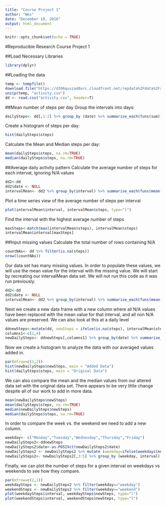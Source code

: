 ---
title: "Course Project 1"
author: "Wes"
date: "December 10, 2016"
output: html_document
---

```{r setup, include=FALSE}
knitr::opts_chunk$set(echo = TRUE)
```

#Reproducible Research Course Project 1

##Load Necessary Libraries
```{r Load Libraries}
library(dplyr)
```

##Loading the data
```{r Load the Data}
temp <- tempfile()
download.file("https://d396qusza40orc.cloudfront.net/repdata%2Fdata%2Factivity.zip",temp, mode="wb")
unzip(temp, "activity.csv")
dd <- read.csv("activity.csv", header=T)
```

##Mean number of steps per day
Group the intervals into days:
```{r Steps Per Day}
dailySteps<- dd[,1:2] %>% group_by (date) %>% summarise_each(funs(sum))
```
Create a histogram of steps per day:
```{r}
hist(dailySteps$steps)
```

Calculate the Mean and Median steps per day:
```{r}
mean(dailySteps$steps, na.rm=TRUE)
median(dailySteps$steps, na.rm=TRUE)
```


##Average daily activity pattern
Calculate the average number of steps for each interval, ignoring N/A values
```{r}
dd2<-dd
dd2$date <- NULL
intervalMean<- dd2 %>% group_by(interval) %>% summarise_each(funs(mean(., na.rm=TRUE)))
```
Plot a time series view of the average number of steps per interval
```{r}
plot(intervalMean$interval, intervalMean$steps, type="l")
```
Find the interval with the highest average number of steps
```{r}
maxSteps<-match(max(intervalMean$steps), intervalMean$steps)
intervalMean$interval[maxSteps]
```

##Input missing values
Calculate the total number of rows containing N/A
```{r}
countNAs<- dd %>% filter(is.na(steps))
nrow((countNAs))
```

Our data set has many missing values. In order to populate these values, we will use the mean value for the interval with the missing value. 
We will start by recreating our intervalMean data set. We will not run this code as it was run previously. 
```{r results="hide"}
dd2<-dd
dd2$date <- NULL
intervalMean<- dd2 %>% group_by(interval) %>% summarise_each(funs(mean(., na.rm=TRUE)))
```
Next we create a new data frame with a new column where all N/A values have been replaced with the mean value for that interval, and all non N/A values are preserved. We can also look at this at a daily level
```{r}

ddnewSteps<-mutate(dd, newSteps = ifelse(is.na(steps), intervalMean$steps[match(dd$interval, intervalMean$interval)], dd$steps))
columns1<-c(2,4)
newDailySteps<- ddnewSteps[,columns1] %>% group_by(date) %>% summarise_each(funs(sum))
```
Now we create a histogram to analyze the data with our averaged values added in. 
```{r}
par(mfrow=c(1,2))
hist(newDailySteps$newSteps, main = "Added Data")
hist(dailySteps$steps, main = "Original Data")
```

We can also compare the mean and the median values from our altered data set with the original data set. There appears to be very little change despite all of our work to add in more data. 
```{r}
mean(newDailySteps$newSteps)
mean(dailySteps$steps, na.rm=TRUE)
median(newDailySteps$newSteps)
median(dailySteps$steps, na.rm=TRUE)
```
In order to compare the week vs. the weekend we need to add a new column. 
```{r}
weekday<- c("Monday","Tuesday","Wednesday","Thursday","Friday")
newDailySteps2<-ddnewSteps
newDailySteps2$date<-as.POSIXct(newDailySteps2$date)
newDailySteps2 <- newDailySteps2 %>% mutate (weekday=ifelse(weekdays(newDailySteps2$date) %in% weekday, "weekday", "weekend"))
newDailySteps2<- newDailySteps2[,3:5] %>% group_by (weekday, interval) %>% summarise_each(funs(sum))
```
Finally, we can plot the number of steps for a given interval on weekdays vs weekends to see how they compare.
```{r}

par(mfrow=c(2,1))
weekdaySteps <- newDailySteps2 %>% filter(weekday=="weekday")
weekendSteps <- newDailySteps2 %>% filter(weekday=="weekend")
plot(weekdaySteps$interval, weekdaySteps$newSteps, type="l")
plot(weekendSteps$interval, weekendSteps$newSteps, type="l")
```

